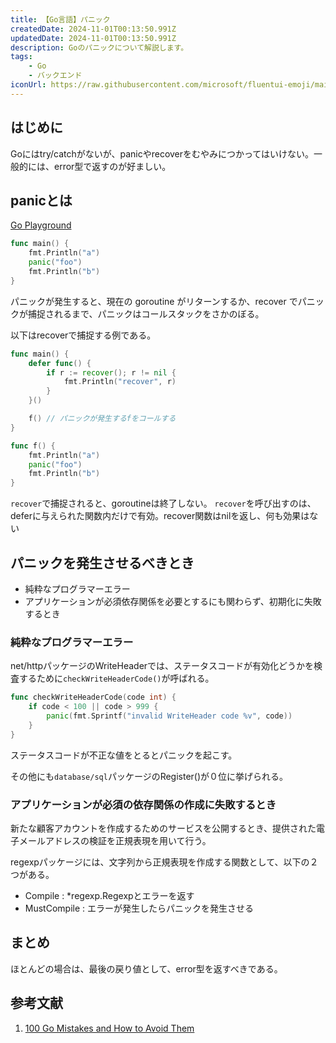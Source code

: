 ```yaml
---
title: 【Go言語】パニック
createdDate: 2024-11-01T00:13:50.991Z
updatedDate: 2024-11-01T00:13:50.991Z
description: Goのパニックについて解説します。
tags: 
    - Go
    - バックエンド
iconUrl: https://raw.githubusercontent.com/microsoft/fluentui-emoji/main/assets/Beaver/Flat/beaver_flat.svg
---
```


## はじめに

Goにはtry/catchがないが、panicやrecoverをむやみにつかってはいけない。一般的には、error型で返すのが好ましい。

## panicとは

[Go Playground](https://go.dev/play/p/AQKptHYU6SO)

```go showLineNumbers
func main() {
    fmt.Println("a")
    panic("foo")
    fmt.Println("b")
}
```

パニックが発生すると、現在の goroutine がリターンするか、recover でパニックが捕捉されるまで、パニックはコールスタックをさかのぼる。

以下はrecoverで捕捉する例である。

```go showLineNumbers
func main() {
    defer func() {
        if r := recover(); r != nil {
            fmt.Println("recover", r)
        }
    }()

    f() // パニックが発生するfをコールする
}

func f() {
    fmt.Println("a")
    panic("foo")
    fmt.Println("b")
}
```

`recover`で捕捉されると、goroutineは終了しない。
`recover`を呼び出すのは、deferに与えられた関数内だけで有効。recover関数はnilを返し、何も効果はない

## パニックを発生させるべきとき

* 純粋なプログラマーエラー
* アプリケーションが必須依存関係を必要とするにも関わらず、初期化に失敗するとき

### 純粋なプログラマーエラー

net/httpパッケージのWriteHeaderでは、ステータスコードが有効化どうかを検査するために`checkWriteHeaderCode()`が呼ばれる。

```go showLineNumbers
func checkWriteHeaderCode(code int) {
    if code < 100 || code > 999 {
        panic(fmt.Sprintf("invalid WriteHeader code %v", code))
    }
}
```

ステータスコードが不正な値をとるとパニックを起こす。

その他にも`database/sql`パッケージのRegister()が０位に挙げられる。

### アプリケーションが必須の依存関係の作成に失敗するとき

新たな顧客アカウントを作成するためのサービスを公開するとき、提供された電子メールアドレスの検証を正規表現を用いて行う。

regexpパッケージには、文字列から正規表現を作成する関数として、以下の２つがある。

* Compile : *regexp.Regexpとエラーを返す
* MustCompile : エラーが発生したらパニックを発生させる

## まとめ

ほとんどの場合は、最後の戻り値として、error型を返すべきである。

## 参考文献

1. [100 Go Mistakes and How to Avoid Them](https://100go.co/ja/)
